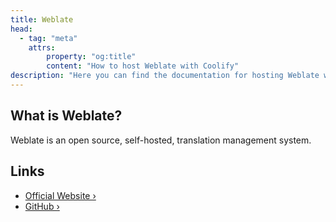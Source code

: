 ```yaml
---
title: Weblate
head:
  - tag: "meta"
    attrs:
        property: "og:title"
        content: "How to host Weblate with Coolify"
description: "Here you can find the documentation for hosting Weblate with Coolify."
---
```



<Badge text="One-click setup." variant="note" size="large" />

## What is Weblate?

Weblate is an open source, self-hosted, translation management system.

## Links

- [Official Website ›](https://weblate.org)
- [GitHub ›](https://github.com/WeblateOrg/weblate)
